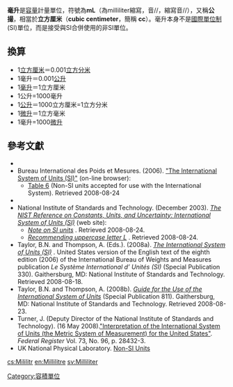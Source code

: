 {{NoteTA|G1=單位}}{{NoteTA
| G1 = 單位
}}
'''毫升'''是[[容量|容量]]計量單位，符號為'''mL'''（為milliliter縮寫，音/{{IPA|ˈmɪl·əˌli·t̬·ər}}/，縮寫音/{{IPA|mil}}/），又稱'''公撮'''，相當於'''立方厘米'''（'''cubic centimeter'''，簡稱 '''cc'''）。毫升本身不是[[國際單位制|國際單位制]](SI)單位，而是接受與SI合併使用的非SI單位。

==換算==
*1[[立方厘米|立方厘米]]＝0.001[[立方分米|立方分米]]
*1毫升＝0.001[[公升|公升]]
*1[[公升|毫升]]＝1立方厘米
*1公升=1000毫升
*1[[公升|公升]]＝1000立方厘米=1立方分米
*1[[公升|微升]]＝1立方毫米
*1毫升=1000[[微升|微升]]

==參考文獻==
{{refbegin|2}}
* {{cite web |author=Bureau International des Poids et Mesures |title=The International System of Units (SI) |year=2006 |url=http://www.bipm.org/utils/common/pdf/si_brochure_8_en.pdf |format=PDF |accessdate=2008-08-18 |archive-date=2013-11-05 |archive-url=https://web.archive.org/web/20131105051930/http://www.bipm.org/utils/common/pdf/si_brochure_8_en.pdf |dead-url=no }}
* Bureau International des Poids et Mesures. (2006). [http://www.bipm.org/en/si/si_brochure/ "The International System of Units (SI)"] (on-line browser):
**[https://web.archive.org/web/20091001100650/http://www.bipm.org/en/si/si_brochure/chapter4/table6.html Table 6] (Non-SI units accepted for use with the International System). Retrieved 2008-08-24
* {{cite web|author=National Institute of Standards and Technology |title=Appendix C: General tables of units of measurement |work=NIST Handbook 44: Specifications, Tolerances, and Other Technical Requirements for Weighing and Measuring Devices |publisher=National Institute of Standards and Technology |date=11 November 2000 |url=http://ts.nist.gov/WeightsAndMeasures/Publications/appxc.cfm#4e |accessdate=2006-10-09 |archiveurl=https://web.archive.org/web/20111210164956/http://ts.nist.gov/weightsandmeasures/publications/appxc.cfm |archivedate=10 December 2011 }}
* National Institute of Standards and Technology. (December 2003). [https://web.archive.org/web/20041111030930/http://physics.nist.gov/cuu/Units/index.html ''The NIST Reference on Constants, Units, and Uncertainty: International System of Units (SI)''] (web site):
** [http://physics.nist.gov/cuu/Units/units.html ''Note on SI units''] {{Wayback|url=http://physics.nist.gov/cuu/Units/units.html |date=20161231025827 }}. Retrieved 2008-08-24.
** [http://physics.nist.gov/cuu/Units/outside.html ''Recommending uppercase letter L''] {{Wayback|url=http://physics.nist.gov/cuu/Units/outside.html |date=20091031222735 }}. Retrieved 2008-08-24.
* Taylor, B.N. and Thompson, A. (Eds.). (2008a). [http://physics.nist.gov/Pubs/SP330/sp330.pdf ''The International System of Units (SI)''] {{Wayback|url=http://physics.nist.gov/Pubs/SP330/sp330.pdf |date=20160603215953 }}. United States version of the English text of the eighth edition (2006) of the International Bureau of Weights and Measures publication ''Le Système International d’ Unités (SI)'' (Special Publication 330). Gaithersburg, MD: National Institute of Standards and Technology. Retrieved 2008-08-18.
* Taylor, B.N. and Thompson, A. (2008b). [http://physics.nist.gov/cuu/pdf/sp811.pdf ''Guide for the Use of the International System of Units''] {{Wayback|url=http://physics.nist.gov/cuu/pdf/sp811.pdf |date=20160603203340 }} (Special Publication 811). Gaithersburg, MD: National Institute of Standards and Technology. Retrieved 2008-08-23.
* Turner, J. (Deputy Director of the National Institute of Standards and Technology). (16 May 2008).[https://web.archive.org/web/20090326162948/http://ts.nist.gov/WeightsAndMeasures/Metric/upload/FRN_Vol_73_No_96_16May2008_SI_Interpretation.pdf "Interpretation of the International System of Units (the Metric System of Measurement) for the United States"]. ''Federal Register'' Vol. 73, No. 96, p. 28432-3.
* UK National Physical Laboratory. [http://www.npl.co.uk/reference/measurement-units/non-si-units/ Non-SI Units] {{Wayback|url=http://www.npl.co.uk/reference/measurement-units/non-si-units/ |date=20180612101154 }}
{{refend}}

{{SI单位导航框}}
{{體積單位}}

[[Category:容積單位|Category:容積單位]]

[[cs:Mililitr|cs:Mililitr]]
[[en:Millilitre|en:Millilitre]]
[[sv:Milliliter|sv:Milliliter]]